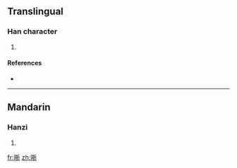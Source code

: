 ==Translingual==

===Han character===
{{Han char|rn=72|rad=日|as=07|sn=11|four=|canj=日手竹中 (AQHL)}}

# {{defn|Han|sort=日07}}

====References====
* {{Han ref|kx=0496.040|dkj=13954|dj=0862.090|hdz=21510.070|uh=6663|ud=26211}}

----

==Mandarin==

===Hanzi===
{{cmn-hanzi|pin=[[zhē]] ([[zhe1]]), [[zhé]] ([[zhe2]]), [[zhì]] ([[zhi4]])|wg=che<sup>1</sup>, che<sup>2</sup>, chih<sup>4</sup>}}

# {{defn|Mandarin|sort=日07}}

[[fr:晣]]
[[zh:晣]]